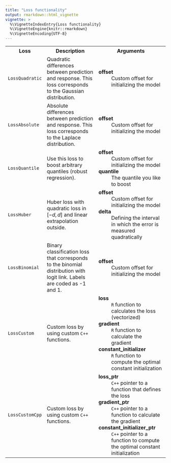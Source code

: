 ```yaml
---
title: "Loss functionality"
output: rmarkdown::html_vignette
vignette: >
  %\VignetteIndexEntry{Loss functionality}
  %\VignetteEngine{knitr::rmarkdown}
  %\VignetteEncoding{UTF-8}
---
```



<table>
  <tr>
    <th>Loss</th>
    <th>Description</th>
    <th>Arguments</th>
  </tr>
  <tr>
    <td><code>LossQuadratic</code></td>
    <td>
      Quadratic differences between prediction and response. This loss corresponds to the Gaussian distribution.
    </td>
    <td>
      <dt><b>offset</b></dt> <dd>Custom offset for initializing the model</dd>
    </td>
  </tr>
  <tr>
    <td><code>LossAbsolute</code></td>
    <td>
      Absolute differences between prediction and response. This loss corresponds to the Laplace distribution.
    </td>
    <td>
      <dt><b>offset</b></dt> <dd>Custom offset for initializing the model</dd>
    </td>
  </tr>
  <tr>
    <td><code>LossQuantile</code></td>
    <td>
      Use this loss to boost arbitrary quantiles (robust regression).
    </td>
    <td>
      <dt><b>offset</b></dt> <dd>Custom offset for initializing the model</dd>
      <dt><b>quantile</b></dt> <dd>The quantile you like to boost</dd>
    </td>
  </tr>
  <tr>
    <td><code>LossHuber</code></td>
    <td>
      Huber loss with quadratic loss in $[-d,d]$ and linear extrapolation outside.
    </td>
    <td>
      <dt><b>offset</b></dt> <dd>Custom offset for initializing the model</dd>
      <dt><b>delta</b></dt> <dd>Defining the interval in which the error is measured quadratically</dd>
    </td>
  </tr>
  <tr>
    <td><code>LossBinomial</code></td>
    <td>
      Binary classification loss that corresponds to the binomial distribution with logit link. Labels are coded as -1 and 1.
    </td>
    <td>
      <dt><b>offset</b></dt> <dd>Custom offset for initializing the model</dd>
    </td>
  </tr>
  <tr>
    <td><code>LossCustom</code></td>
    <td>Custom loss by using custom <code>C++</code> functions.</td>
    <td>
      <dt><b>loss</b></dt> <dd><code>R</code> function to calculates the loss (vectorized)</dd>
      <dt><b>gradient</b></dt> <dd><code>R</code> function to calculate the gradient</dd>
      <dt><b>constant_initializer</b></dt> <dd><code>R</code> function to compute the optimal constant initialization</dd>
    </td>
  </tr>
  <tr>
    <td><code>LossCustomCpp</code></td>
    <td>Custom loss by using custom <code>C++</code> functions.</td>
    <td>
      <dt><b>loss_ptr</b></dt> <dd><code>C++</code> pointer to a function that defines the loss</dd>
      <dt><b>gradient_ptr</b></dt> <dd><code>C++</code> pointer to a function to calculate the gradient</dd>
      <dt><b>constant_initializer_ptr</b></dt> <dd><code>C++</code> pointer to a function to compute the optimal constant initialization</dd>
    </td>
  </tr>
</table>
